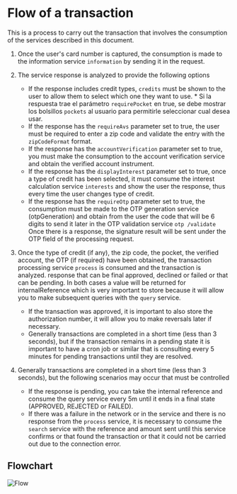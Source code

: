 # Flow of a transaction

This is a process to carry out the transaction that involves the consumption of the services described in this document.

1. Once the user's card number is captured, the consumption is made to the information service `information` by sending it in the request.

2. The service response is analyzed to provide the following options
    * If the response includes credit types, `credits` must be shown to the user to allow them to select which one they want to use.    * Si la respuesta trae el parámetro `requirePocket` en true, se debe mostrar los bolsillos `pockets` al usuario para permitirle seleccionar cual desea usar.
    * If the response has the `requireAvs` parameter set to true, the user must be required to enter a zip code and validate the entry with the `zipCodeFormat` format.
    * If the response has the `accountVerification` parameter set to true, you must make the consumption to the account verification service and obtain the verified account instrument.
    * If the response has the `displayInterest` parameter set to true, once a type of credit has been selected, it must consume the interest calculation service `interests` and show the user the response, thus every time the user changes type of credit.
    * If the response has the `requireOtp` parameter set to true, the consumption must be made to the OTP generation service (otpGeneration) and obtain from the user the code that will be 6 digits to send it later in the OTP validation service `otp /validate` Once there is a response, the signature result will be sent under the OTP field of the processing request.

3. Once the type of credit (if any), the zip code, the pocket, the verified account, the OTP (if required) have been obtained, the transaction processing service `process` is consumed and the transaction is analyzed. response that can be final approved, declined or failed or that can be pending. In both cases a value will be returned for internalReference which is very important to store because it will allow you to make subsequent queries with the `query` service.
    * If the transaction was approved, it is important to also store the authorization number, it will allow you to make reversals later if necessary.
    * Generally transactions are completed in a short time (less than 3 seconds), but if the transaction remains in a pending state it is important to have a cron job or similar that is consulting every 5 minutes for pending transactions until they are resolved.

4. Generally transactions are completed in a short time (less than 3 seconds), but the following scenarios may occur that must be controlled
    * If the response is pending, you can take the internal reference and consume the query service every 5m until it ends in a final state (APPROVED, REJECTED or FAILED).
    * If there was a failure in the network or in the service and there is no response from the `process` service, it is necessary to consume the `search` service with the reference and amount sent until this service confirms or that found the transaction or that it could not be carried out due to the connection error.

## Flowchart

![Flow](/TransactionFlow_en.webp)